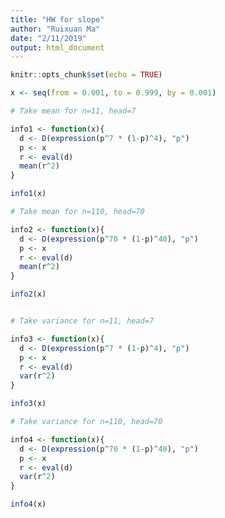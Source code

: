 ```yaml
---
title: "HW for slope"
author: "Ruixuan Ma"
date: "2/11/2019"
output: html_document
---
```


```r
knitr::opts_chunk$set(echo = TRUE)
```

```r
x <- seq(from = 0.001, to = 0.999, by = 0.001)

# Take mean for n=11, head=7

info1 <- function(x){
  d <- D(expression(p^7 * (1-p)^4), "p")
  p <- x
  r <- eval(d)
  mean(r^2)
}

info1(x)

# Take mean for n=110, head=70

info2 <- function(x){
  d <- D(expression(p^70 * (1-p)^40), "p")
  p <- x
  r <- eval(d)
  mean(r^2)
}

info2(x)


# Take variance for n=11, head=7

info3 <- function(x){
  d <- D(expression(p^7 * (1-p)^4), "p")
  p <- x
  r <- eval(d)
  var(r^2)
}

info3(x)

# Take variance for n=110, head=70

info4 <- function(x){
  d <- D(expression(p^70 * (1-p)^40), "p")
  p <- x
  r <- eval(d)
  var(r^2)
}

info4(x)

```
